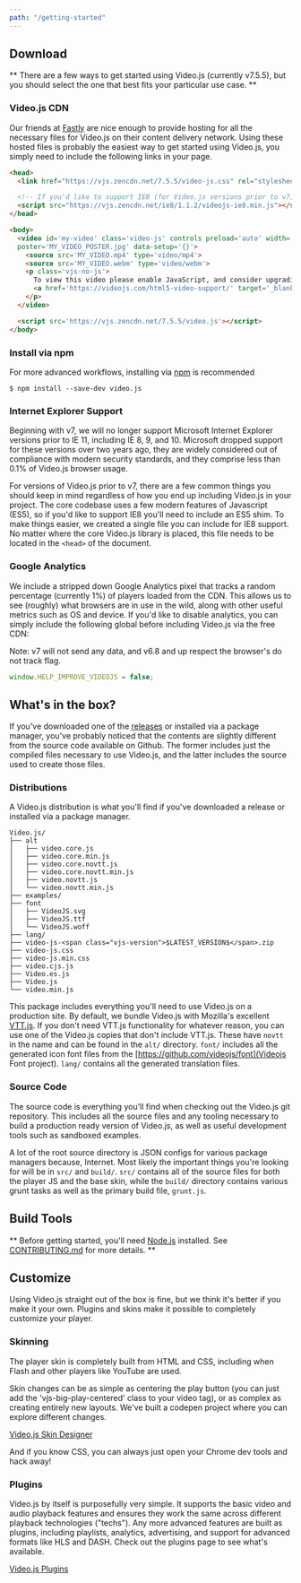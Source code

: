 ```yaml
---
path: "/getting-started"
---
```


## Download

** There are a few ways to get started using Video.js (currently v7.5.5), but you should select the one that best fits your particular use case. **

### Video.js CDN

Our friends at [Fastly](http://fastly.com) are nice enough to provide hosting for all the necessary files for Video.js on their content delivery network. Using these hosted files is probably the easiest way to get started using Video.js, you simply need to include the following links in your page.

```html
<head>
  <link href="https://vjs.zencdn.net/7.5.5/video-js.css" rel="stylesheet">

  <!-- If you'd like to support IE8 (for Video.js versions prior to v7) -->
  <script src="https://vjs.zencdn.net/ie8/1.1.2/videojs-ie8.min.js"></script>
</head>

<body>
  <video id='my-video' class='video-js' controls preload='auto' width='640' height='264'
  poster='MY_VIDEO_POSTER.jpg' data-setup='{}'>
    <source src='MY_VIDEO.mp4' type='video/mp4'>
    <source src='MY_VIDEO.webm' type='video/webm'>
    <p class='vjs-no-js'>
      To view this video please enable JavaScript, and consider upgrading to a web browser that
      <a href='https://videojs.com/html5-video-support/' target='_blank'>supports HTML5 video</a>
    </p>
  </video>

  <script src='https://vjs.zencdn.net/7.5.5/video.js'></script>
</body>
```

### Install via npm

For more advanced workflows, installing via [npm](http://npmjs.com) is recommended

```
$ npm install --save-dev video.js
```

### Internet Explorer Support

Beginning with v7, we will no longer support Microsoft Internet Explorer versions prior to IE 11, including IE 8, 9, and 10. Microsoft dropped support for these versions over two years ago, they are widely considered out of compliance with modern security standards, and they comprise less than 0.1% of Video.js browser usage. 

For versions of Video.js prior to v7, there are a few common things you should keep in mind regardless of how you end up including Video.js in your project. The core codebase uses a few modern features of Javascript (ES5), so if you'd like to support IE8 you'll need to include an ES5 shim. To make things easier, we created a single file you can include for IE8 support. No matter where the core Video.js library is placed, this file needs to be located in the <code>&lt;head&gt;</code> of the document.

### Google Analytics

We include a stripped down Google Analytics pixel that tracks a random percentage (currently 1%) of players loaded from the CDN. This allows us to see (roughly) what browsers are in use in the wild, along with other useful metrics such as OS and device. If you'd like to disable analytics, you can simply include the following global before including Video.js via the free CDN:

Note: v7 will not send any data, and v6.8 and up respect the browser's do not track flag.

```javascript
window.HELP_IMPROVE_VIDEOJS = false;
```

## What's in the box?

If you've downloaded one of the [releases](https://github.com/videojs/Video.js/releases) or installed via a package manager, you've probably noticed that the contents are slightly different from the source code available on Github. The former includes just the compiled files necessary to use Video.js, and the latter includes the source used to create those files.

### Distributions

A Video.js distribution is what you'll find if you've downloaded a release or installed via a package manager.

```
Video.js/
├── alt
│   ├── video.core.js
│   ├── video.core.min.js
│   ├── video.core.novtt.js
│   ├── video.core.novtt.min.js
│   ├── video.novtt.js
│   └── video.novtt.min.js
├── examples/
├── font
│   ├── VideoJS.svg
│   ├── VideoJS.ttf
│   └── VideoJS.woff
├── lang/
├── video-js-<span class="vjs-version">$LATEST_VERSION$</span>.zip
├── video-js.css
├── video-js.min.css
├── video.cjs.js
├── Video.es.js
├── Video.js
└── video.min.js
```

This package includes everything you'll need to use Video.js on a production site. By default, we bundle Video.js with Mozilla's excellent [VTT.js](https://github.com/mozilla/vtt.js). If you don't need VTT.js functionality for whatever reason, you can use one of the Video.js copies that don't include VTT.js. These have <code>novtt</code> in the name and can be found in the <code>alt/</code> directory. <code>font/</code> includes all the generated icon font files from the [https://github.com/videojs/font](Videojs Font project). <code>lang/</code> contains all the generated translation files.

### Source Code

The source code is everything you'll find when checking out the Video.js git repository. This includes all the source files and any tooling necessary to build a production ready version of Video.js, as well as useful development tools such as sandboxed examples.

A lot of the root source directory is JSON configs for various package managers because, Internet. Most likely the important things you're looking for will be in <code>src/</code> and <code>build/</code>. <code>src/</code> contains all of the source files for both the player JS and the base skin, while the <code>build/</code> directory contains various grunt tasks as well as the primary build file, <code>grunt.js</code>.

## Build Tools

** Before getting started, you'll need [Node.js](https://nodejs.org/) installed. See [CONTRIBUTING.md](https://github.com/videojs/video.js/blob/master/CONTRIBUTING.md#contributing-code) for more details. **

## Customize

Using Video.js straight out of the box is fine, but we think it's better if you make it your own. Plugins and skins make it possible to completely customize your player.

### Skinning

The player skin is completely built from HTML and CSS, including when Flash and other players like YouTube are used.

Skin changes can be as simple as centering the play button (you can just add the 'vjs-big-play-centered' class to your video tag), or as complex as creating entirely new layouts. We've built a codepen project where you can explore different changes.

[Video.js Skin Designer](https://codepen.io/heff/pen/EarCt)

And if you know CSS, you can always just open your Chrome dev tools and hack away!

### Plugins

Video.js by itself is purposefully very simple. It supports the basic video and audio playback features and ensures they work the same across different playback technologies ("techs"). Any more advanced features are built as plugins, including playlists, analytics, advertising, and support for advanced formats like HLS and DASH. Check out the plugins page to see what's available.

[Video.js Plugins](/plugins/)
